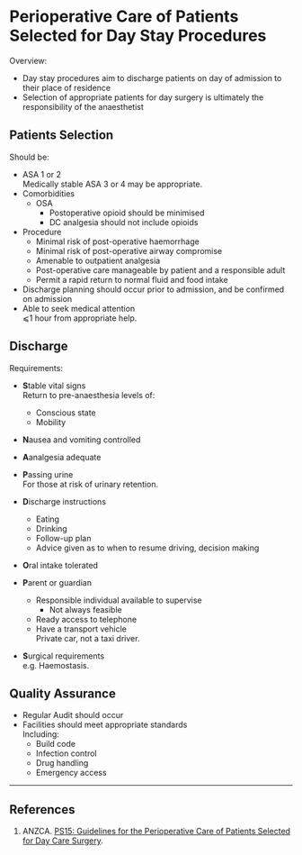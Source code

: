 # Perioperative Care of Patients Selected for Day Stay Procedures


Overview:

* Day stay procedures aim to discharge patients on day of admission to  their place of residence
* Selection of appropriate patients for day surgery is ultimately the responsibility of the anaesthetist  


## Patients Selection

Should be:

* ASA 1 or 2  
Medically stable ASA 3 or 4 may be appropriate.
* Comorbidities
	* OSA
		* Postoperative opioid should be minimised
		* DC analgesia should not include opioids
* Procedure
	* Minimal risk of post-operative haemorrhage
	* Minimal risk of post-operative airway compromise
	* Amenable to outpatient analgesia
	* Post-operative care manageable by patient and a responsible adult
	* Permit a rapid return to normal fluid and food intake
* Discharge planning should occur prior to admission, and be confirmed on admission
* Able to seek medical attention  
⩽1 hour from appropriate help.


## Discharge

Requirements:

* **S**table vital signs  
Return to pre-anaesthesia levels of:
	* Conscious state
	* Mobility
* **N**ausea and vomiting controlled
* **A**analgesia adequate
* **P**assing urine  
	For those at risk of urinary retention.


* **D**ischarge instructions
	* Eating
	* Drinking
	* Follow-up plan
	* Advice given as to when to resume driving, decision making
* **O**ral intake tolerated
* **P**arent or guardian
	* Responsible individual available to supervise
		* Not always feasible
	* Ready access to telephone
	* Have a transport vehicle  
	Private car, not a taxi driver.
* **S**urgical requirements  
e.g. Haemostasis.


## Quality Assurance

* Regular Audit should occur
* Facilities should meet appropriate standards  
Including:
	* Build code
	* Infection control
	* Drug handling
	* Emergency access

---

## References

1. ANZCA. [PS15: Guidelines for the Perioperative Care of Patients Selected for Day Care Surgery](http://www.anzca.edu.au/Documents/ps15-2010-recommendations-for-the-perioperative-ca.pdf).